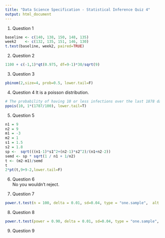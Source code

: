 ```yaml
---
title: "Data Science Specification - Statistical Inference Quiz 4"
output: html_document
---
```


1. Question 1
```r
baseline <- c(140, 138, 150, 148, 135)
week2    <- c(132, 135, 151, 146, 130)
t.test(baseline, week2, paired=TRUE)
```

2. Question 2
```r
1100 + c(-1,1)*qt(0.975, df=9-1)*30/sqrt(9)
```

3. Question 3
```r
pbinom(2,size=4, prob=0.5, lower.tail=F)
```

4. Question 4
It is a poisson distribution.
```r
# The probability of having 10 or less infections over the last 1878 days can ben calculated as
ppois(10, 1*(1787/100), lower.tail=T)
```

5. Question 5
```r
n1 = 9
n2 = 9
m1 = -3
m2 = 1
s1 = 1.5
s2 = 1.8
sp <-  sqrt(((n1-1)*s1^2+(n2-1)*s2^2)/(n1+n2-2))
semd <- sp * sqrt(1 / n1 + 1/n2)
t <- (m2-m1)/semd
t
2*pt(t,9+9-2,lower.tail=F)
```

6. Question 6  
No you wouldn't reject.

7. Question 7
```r
power.t.test(n = 100, delta = 0.01, sd=0.04, type = "one.sample",  alt = "one.sided")$power
```

8. Question 8
```r
power.t.test(power = 0.90, delta = 0.01, sd=0.04, type = "one.sample",  alt = "one.sided")$n
```

9. Question 9  
